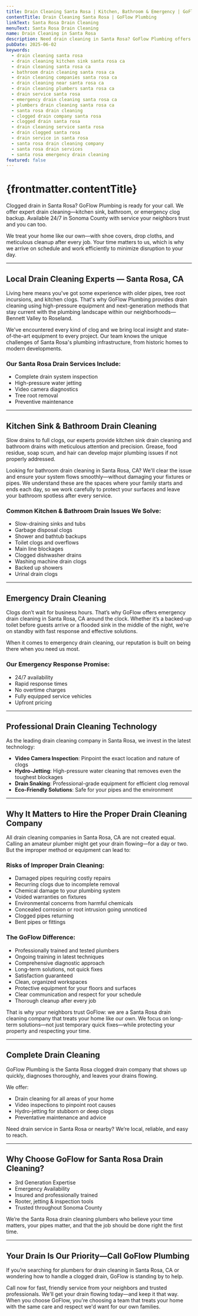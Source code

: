 ```yaml
---
title: Drain Cleaning Santa Rosa | Kitchen, Bathroom & Emergency | GoFlow
contentTitle: Drain Cleaning Santa Rosa | GoFlow Plumbing
linkText: Santa Rosa Drain Cleaning
menuText: Santa Rosa Drain Cleaning
name: Drain Cleaning in Santa Rosa
description: Need drain cleaning in Santa Rosa? GoFlow Plumbing offers fast kitchen, bathroom, and emergency drain services. Trusted, local, and available 24/7. Call today!
pubDate: 2025-06-02
keywords:
  - drain cleaning santa rosa
  - drain cleaning kitchen sink santa rosa ca
  - drain cleaning santa rosa ca
  - bathroom drain cleaning santa rosa ca
  - drain cleaning companies santa rosa ca
  - drain cleaning near santa rosa ca
  - drain cleaning plumbers santa rosa ca
  - drain service santa rosa
  - emergency drain cleaning santa rosa ca
  - plumbers drain cleaning santa rosa ca
  - santa rosa drain cleaning
  - clogged drain company santa rosa
  - clogged drain santa rosa
  - drain cleaning service santa rosa
  - drain clogged santa rosa
  - drain service in santa rosa
  - santa rosa drain cleaning company
  - santa rosa drain services
  - santa rosa emergency drain cleaning
featured: false
---
```


# {frontmatter.contentTitle}

Clogged drain in Santa Rosa? GoFlow Plumbing is ready for your call.
We offer expert drain cleaning—kitchen sink, bathroom, or emergency clog backup.
Available 24/7 in Sonoma County with service your neighbors trust and you can too.

We treat your home like our own—with shoe covers, drop cloths, and meticulous cleanup after every job.
Your time matters to us, which is why we arrive on schedule and work efficiently to minimize disruption to your day.

---

## Local Drain Cleaning Experts — Santa Rosa, CA

Living here means you've got some experience with older pipes, tree root incursions, and kitchen clogs.
That's why GoFlow Plumbing provides drain cleaning using high-pressure equipment and next-generation
methods that stay current with the plumbing landscape within our neighborhoods—Bennett Valley to Roseland.

We've encountered every kind of clog and we bring local insight and state-of-the-art equipment to every project.
Our team knows the unique challenges of Santa Rosa's plumbing infrastructure, from historic homes to modern developments.

### Our Santa Rosa Drain Services Include:
- Complete drain system inspection
- High-pressure water jetting
- Video camera diagnostics
- Tree root removal
- Preventive maintenance

---

## Kitchen Sink & Bathroom Drain Cleaning

Slow drains to full clogs, our experts provide kitchen sink drain cleaning and bathroom drains with meticulous attention and precision.
Grease, food residue, soap scum, and hair can develop major plumbing issues if not properly addressed.

Looking for bathroom drain cleaning in Santa Rosa, CA? We'll clear the issue and ensure your system flows smoothly—without damaging your fixtures or pipes.
We understand these are the spaces where your family starts and ends each day, so we work carefully to protect your surfaces and leave your bathroom spotless after every service.

### Common Kitchen & Bathroom Drain Issues We Solve:
- Slow-draining sinks and tubs
- Garbage disposal clogs
- Shower and bathtub backups
- Toilet clogs and overflows
- Main line blockages
- Clogged dishwasher drains
- Washing machine drain clogs
- Backed up showers
- Urinal drain clogs

---

## Emergency Drain Cleaning

Clogs don’t wait for business hours.
That’s why GoFlow offers emergency drain cleaning in Santa Rosa, CA around the clock.
Whether it’s a backed-up toilet before guests arrive or a flooded sink in the middle of the night, we’re on standby with fast response and effective solutions.

When it comes to emergency drain cleaning, our reputation is built on being there when you need us most.

### Our Emergency Response Promise:
- 24/7 availability
- Rapid response times
- No overtime charges
- Fully equipped service vehicles
- Upfront pricing

---

## Professional Drain Cleaning Technology

As the leading drain cleaning company in Santa Rosa, we invest in the latest technology:

- **Video Camera Inspection**: Pinpoint the exact location and nature of clogs
- **Hydro-Jetting**: High-pressure water cleaning that removes even the toughest blockages
- **Drain Snaking**: Professional-grade equipment for efficient clog removal
- **Eco-Friendly Solutions**: Safe for your pipes and the environment

---

## Why It Matters to Hire the Proper Drain Cleaning Company

All drain cleaning companies in Santa Rosa, CA are not created equal.
Calling an amateur plumber might get your drain flowing—for a day or two.
But the improper method or equipment can lead to:

### Risks of Improper Drain Cleaning:
- Damaged pipes requiring costly repairs
- Recurring clogs due to incomplete removal
- Chemical damage to your plumbing system
- Voided warranties on fixtures
- Environmental concerns from harmful chemicals
- Concealed corrosion or root intrusion going unnoticed
- Clogged pipes returning
- Bent pipes or fittings


### The GoFlow Difference:
- Professionally trained and tested plumbers
- Ongoing training in latest techniques
- Comprehensive diagnostic approach
- Long-term solutions, not quick fixes
- Satisfaction guaranteed
- Clean, organized workspaces
- Protective equipment for your floors and surfaces
- Clear communication and respect for your schedule
- Thorough cleanup after every job

That is why your neighbors trust GoFlow: we are a Santa Rosa drain cleaning company that treats your home like our own.
We focus on long-term solutions—not just temporary quick fixes—while protecting your property and respecting your time.

---

## Complete Drain Cleaning

GoFlow Plumbing is the Santa Rosa clogged drain company that shows up quickly, diagnoses thoroughly, and leaves your drains flowing.

We offer:

- Drain cleaning for all areas of your home
- Video inspections to pinpoint root causes
- Hydro-jetting for stubborn or deep clogs
- Preventative maintenance and advice

Need drain service in Santa Rosa or nearby? We’re local, reliable, and easy to reach.

---

## Why Choose GoFlow for Santa Rosa Drain Cleaning?

- 3rd Generation Expertise
- Emergency Availability
- Insured and professionally trained
- Rooter, jetting & inspection tools
- Trusted throughout Sonoma County

We’re the Santa Rosa drain cleaning plumbers who believe your time matters, your pipes matter, and that the job should be done right the first time.

---

## Your Drain Is Our Priority—Call GoFlow Plumbing

If you’re searching for plumbers for drain cleaning in Santa Rosa, CA or wondering how to handle a clogged drain, GoFlow is standing by to help. 

Call now for fast, friendly service from your neighbors and trusted professionals.
We'll get your drain flowing today—and keep it that way. When you choose GoFlow, you're choosing a team that treats your home with the same care and respect we'd want for our own families.